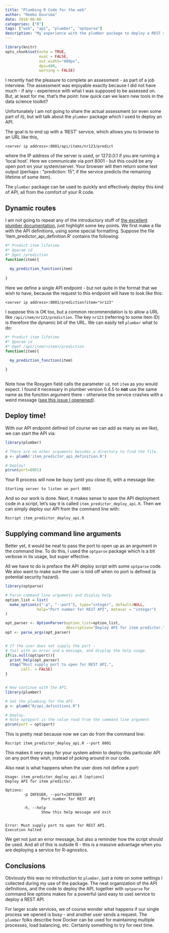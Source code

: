 ```yaml
---
title: "Plumbing R Code for the web"
author: "Remko Duursma"
date: 2018-06-06
categories: ["R"]
tags: ["web", "api", "plumber", "optparse"]
description: "My experience with the plumber package to deploy a REST service in R."
---
```



```r
library(knitr)
opts_chunk$set(echo = TRUE,
               eval = FALSE, 
               out.width="600px", 
               dpi=400, 
               warning = FALSE)
```


I recently had the pleasure to complete an assessment - as part of a job interview. The assessment was enjoyable exactly because I did not have much - if any - experience with what I was supposed to be assessed on. But, at least for me, that's the point: how quick can we learn new tools in the data science toolkit?

Unfortunately I am not going to share the actual assessment (or even some part of it), but will talk about the `plumber` package which I used to deploy an API.

The goal is to end up with a 'REST' service, which allows you to browse to an URL like this,

```
<server ip address>:8001/api/items/nr123/predict
```

where the IP address of the server is used, or 127.0.0.1 if you are running a 'local host'. Here we communicate via port 8001 - but this could be any open port on your system/server. Your browser will then return some text output (perhaps : "prediction: 15", if the service predicts the remaining lifetime of some item).

The `plumber` package can be used to quickly and effectively deploy this kind of API, all from the comfort of your R code. 


## Dynamic routes

I am not going to repeat any of the introductory stuff of [the excellent plumber documentation](), just highlight some key points. We first make a file with the API definitions, using some special formatting. Suppose the file 'item_predictor_api_definition.R' contains the following:


```r
#* Predict item lifetime
#* @param id
#* @get /prediction
function(item){
  
  my_prediction_function(item)
  
}
```

Here we define a single API endpoint - but not quite in the format that we wish to have, because the request to this endpoint will have to look like this:

```
<server ip address>:8001/prediction?item="nr123"
```

I suppose this is OK too, but a common recommendation is to allow a URL like `/api/item/nr123/prediction`. The key `nr123` (referring to some item ID) is therefore the dynamic bit of the URL. We can easily tell `plumber` what to do:

```r
#* Predict item lifetime
#* @param id
#* @get /api/item/<item>/prediction
function(item){
  
  my_prediction_function(item)

}
  
```

Note how the Roxygen field calls the parameter `id`, not `item` as you would expect. I found it necessary in plumber version 0.4.5 to **not** use the same name as the function argument there - otherwise the service crashes with a weird message ([see this issue I openened]()).


## Deploy time!

With our API endpoint defined (of course we can add as many as we like), we can start the API via:

```r
library(plumber)

# There are no other arguments besides a directory to find the file.
p <- plumb('item_predictor_api_definition.R')

# Deploy!
p$run(port=8001)
```

Your R process will now be busy (until you close it), with a message like:

```
Starting server to listen on port 8001
```

And so our work is done. Next, it makes sense to save the API deployment code in a script, let's say it is called `item_predictor_deploy_api.R`. Then we can simply deploy our API from the command line with:

```
Rscript item_predictor_deploy_api.R
```


## Supplying command line arguments


Better yet, it would be neat to pass the port to open up as an argument in the command line. To do this, I used the `optparse` package which is a bit verbose in its usage, but super effective.

All we have to do is preface the API deploy script with some `optparse` code. We also want to make sure the user is told off when no port is defined (a potential security hazard).


```r
library(optparse)

# Parse command line arguments and display help.
option_list = list(
  make_option(c("-p", "--port"), type="integer", default=NULL, 
              help="Port number for REST API", metavar = "integer")
)

opt_parser <- OptionParser(option_list=option_list,
                           description="Deploy API for item predictor.")
opt <- parse_args(opt_parser)


# If the user does not supply the port - 
# fail with an error and a message, and display the help usage.
if(is.null(opt$port)){
  print_help(opt_parser)
  stop("Must supply port to open for REST API.",
       call. = FALSE)
}


# Now continue with the API.
library(plumber)

# Set the plumbing for the API.
p <- plumb("R/api_definitions.R")

# Deploy.
# Note opt$port is the value read from the command line argument
p$run(port = opt$port)
```


This is pretty neat because now we can do from the command line:

```
Rscript item_predictor_deploy_api.R --port 8001
```

This makes it very easy for your system admin to deploy this particular API on any port they wish, instead of poking around in our code.

Also neat is what happens when the user does not define a port:

```
Usage: item_predictor_deploy_api.R [options]
Deploy API for item predictor.

Options:
        -p INTEGER, --port=INTEGER
                Port number for REST API

        -h, --help
                Show this help message and exit


Error: Must supply port to open for REST API.
Execution halted
```

We get not just an error message, but also a reminder how the script should be used. And all of this is outside R - this is a massive advantage when you are deploying a service for R-agnostics.


## Conclusions

Obviously this was no introduction to `plumber`, just a note on some settings I collected during my use of the package. The neat organization of the API definitions, and the code to deploy the API, together with `optparse` for command line options makes for a powerful (and easy to use) service to deploy a REST API. 

For larger scale services, we of course wonder what happens if our single process we opened is busy - and another user sends a request. The `plumber` folks describe how Docker can be used for maintaining multiple processes, load balancing, etc. Certainly something to try for next time.

































